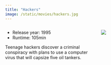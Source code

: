 ```yaml
---
title: "Hackers"
image: /static/movies/hackers.jpg
---
```


:::: {.columns}

::: {.column width="60%"}

- Release year: 1995
- Runtime: 105min

Teenage hackers discover a criminal conspiracy with plans to use a computer virus that will capsize five oil tankers.

:::

::: {.column width="40%"}

![](/static/movies/hackers.jpg)

:::

::::
